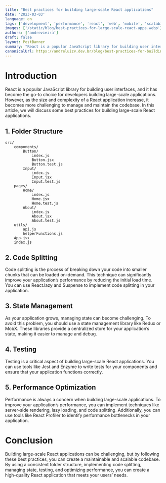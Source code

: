 ```yaml
---
title: "Best practices for building large-scale React applications"
date: '2023-03-03'
language: en
tags: ['development', 'performance', 'react', 'web', 'mobile', 'scalability']
images: ['/static/blog/best-practices-for-large-scale-react-apps.webp']
authors: ['andrevieira']
draft: false
layout: PostBanner
summary: "React is a popular JavaScript library for building user interfaces, and it has become the go-to choice for developers building large-scale applications."
canonicalUrl: https://andreluizv.dev.br/blog/best-practices-for-building-large-scale-react-applications
---
```


# Introduction
React is a popular JavaScript library for building user interfaces, and it has become the go-to choice for developers building large-scale applications. However, as the size and complexity of a React application increase, it becomes more challenging to manage and maintain the codebase. In this article, we will discuss some best practices for building large-scale React applications.

## 1. Folder Structure
```
src/
    components/
        Button/
            index.js
            Button.jsx
            Button.test.js
        Input/
            index.js
            Input.jsx
            Input.test.js
    pages/
        Home/
            index.js
            Home.jsx
            Home.test.js
        About/
            index.js
            About.jsx
            About.test.js
    utils/
        api.js
        helperFunctions.js
    App.jsx
    index.js
```
        
## 2. Code Splitting
Code splitting is the process of breaking down your code into smaller chunks that can be loaded on-demand. This technique can significantly improve your application’s performance by reducing the initial load time. You can use React.lazy and Suspense to implement code splitting in your application.

## 3. State Management
As your application grows, managing state can become challenging. To avoid this problem, you should use a state management library like Redux or MobX. These libraries provide a centralized store for your application’s state, making it easier to manage and debug.

## 4. Testing
Testing is a critical aspect of building large-scale React applications. You can use tools like Jest and Enzyme to write tests for your components and ensure that your application functions correctly.

## 5. Performance Optimization
Performance is always a concern when building large-scale applications. To improve your application’s performance, you can implement techniques like server-side rendering, lazy loading, and code splitting. Additionally, you can use tools like React Profiler to identify performance bottlenecks in your application.

# Conclusion
Building large-scale React applications can be challenging, but by following these best practices, you can create a maintainable and scalable codebase. By using a consistent folder structure, implementing code splitting, managing state, testing, and optimizing performance, you can create a high-quality React application that meets your users’ needs.


